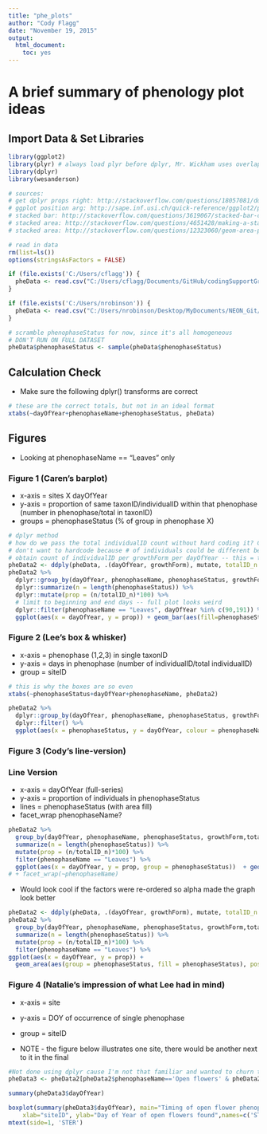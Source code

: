 ---
title: "phe_plots"
author: "Cody Flagg"
date: "November 19, 2015"
output: 
  html_document: 
    toc: yes
---

# A brief summary of phenology plot ideas 

## Import Data & Set Libraries
```{r warning=FALSE, message=FALSE}
library(ggplot2)
library(plyr) # always load plyr before dplyr, Mr. Wickham uses overlapping function names for some reason
library(dplyr)
library(wesanderson)

# sources: 
# get dplyr props right: http://stackoverflow.com/questions/18057081/ddply-summarise-proportional-count
# ggplot position arg: http://sape.inf.usi.ch/quick-reference/ggplot2/position
# stacked bar: http://stackoverflow.com/questions/3619067/stacked-bar-chart-in-r-ggplot2-with-y-axis-and-bars-as-percentage-of-counts
# stacked area: http://stackoverflow.com/questions/4651428/making-a-stacked-area-plot-using-ggplot2
# stacked area: http://stackoverflow.com/questions/12323060/geom-area-plot-with-areas-and-outlines-ggplot

# read in data
rm(list=ls())
options(stringsAsFactors = FALSE) 

if (file.exists('C:/Users/cflagg')) {
  pheData <- read.csv("C:/Users/cflagg/Documents/GitHub/codingSupportGroup/dataSkillsOSIS/data/NEON/phe_2014/NEON.D10.STER.DP1.10055.001.phe_statusintensity.csv", header = T)
}

if (file.exists('C:/Users/nrobinson')) {
  pheData <- read.csv("C:/Users/nrobinson/Desktop/MyDocuments/NEON_Git/codingSupportGroup/dataSkillsOSIS/data/NEON/phe_2014/NEON.D10.STER.DP1.10055.001.phe_statusintensity.csv", header = T)
}

# scramble phenophaseStatus for now, since it's all homogeneous
# DON'T RUN ON FULL DATASET
pheData$phenophaseStatus <- sample(pheData$phenophaseStatus)
```


## Calculation Check 

* Make sure the following dplyr() transforms are correct

```{r}
# these are the correct totals, but not in an ideal format
xtabs(~dayOfYear+phenophaseName+phenophaseStatus, pheData)
```

## Figures

* Looking at phenophaseName == "Leaves" only

### Figure 1 (Caren's barplot)

* x-axis = sites X dayOfYear
* y-axis = proportion of same taxonID/individualID within that phenophase (number in phenophase/total in taxonID)
* groups = phenophaseStatus (% of group in phenophase X)

```{r}
# dplyr method
# how do we pass the total individualID count without hard coding it? Coun't it before hand with a ddply
# don't want to hardcode because # of individuals could be different because of missing tags or field error
# obtain count of individualID per growthForm per dayOfYear -- this = totalID_n
pheData2 <- ddply(pheData, .(dayOfYear, growthForm), mutate, totalID_n = length(unique(individualID))) # first calculate total individuals to get
pheData2 %>% 
  dplyr::group_by(dayOfYear, phenophaseName, phenophaseStatus, growthForm,totalID_n) %>% 
  dplyr::summarize(n = length(phenophaseStatus)) %>% 
  dplyr::mutate(prop = (n/totalID_n)*100) %>% 
  # limit to beginning and end days -- full plot looks weird
  dplyr::filter(phenophaseName == "Leaves", dayOfYear %in% c(90,191)) %>% 
  ggplot(aes(x = dayOfYear, y = prop)) + geom_bar(aes(fill=phenophaseStatus), stat="identity", position = "dodge") + scale_fill_manual(values = wes_palette("Darjeeling"))
```


### Figure 2 (Lee's box & whisker)

* x-axis = phenophase (1,2,3) in single taxonID
* y-axis = days in phenophase (number of individualID/total individualID)
* group  = siteID

```{r}
# this is why the boxes are so even
xtabs(~phenophaseStatus+dayOfYear+phenophaseName, pheData2)
```

```{r}
pheData2 %>% 
  dplyr::group_by(dayOfYear, phenophaseName, phenophaseStatus, growthForm,totalID_n) %>% 
  dplyr::filter() %>%
  ggplot(aes(x = phenophaseStatus, y = dayOfYear, colour = phenophaseName, fill = phenophaseName)) + geom_boxplot()
```

### Figure 3 (Cody's line-version)
### Line Version

* x-axis = dayOfYear (full-series)
* y-axis = proportion of individuals in phenophaseStatus
* lines = phenophaseStatus (with area fill)
* facet_wrap phenophaseName?

```{r}
pheData2 %>% 
  group_by(dayOfYear, phenophaseName, phenophaseStatus, growthForm,totalID_n) %>% 
  summarize(n = length(phenophaseStatus)) %>% 
  mutate(prop = (n/totalID_n)*100) %>% 
  filter(phenophaseName == "Leaves") %>% 
  ggplot(aes(x = dayOfYear, y = prop, group = phenophaseStatus))  + geom_line(aes(colour=phenophaseStatus), size = 2)+ scale_colour_manual(values = wes_palette("Darjeeling")) 
# + facet_wrap(~phenophaseName)
```

* Would look cool if the factors were re-ordered so alpha made the graph look better

```{r}
pheData2 <- ddply(pheData, .(dayOfYear, growthForm), mutate, totalID_n = length(unique(individualID))) # first calculate total individuals to get denominator of proportion -- by day and growthForm (eventually)
pheData2 %>% 
  group_by(dayOfYear, phenophaseName, phenophaseStatus, growthForm,totalID_n) %>% 
  summarize(n = length(phenophaseStatus)) %>% 
  mutate(prop = (n/totalID_n)*100) %>% 
  filter(phenophaseName == "Leaves") %>% 
ggplot(aes(x = dayOfYear, y = prop)) + 
  geom_area(aes(group = phenophaseStatus, fill = phenophaseStatus), position = "dodge", alpha=0.5) + scale_fill_manual(values = wes_palette("Darjeeling"))

```

### Figure 4 (Natalie's impression of what Lee had in mind)

* x-axis = site
* y-axis = DOY of occurrence of single phenophase 
* group  = siteID

* NOTE - the figure below illustrates one site, there would be another next to it in the final

```{r}
#Not done using dplyr cause I'm not that familiar and wanted to churn this out real quick like...
pheData3 <- pheData2[pheData2$phenophaseName=='Open flowers' & pheData2$phenophaseStatus=='yes',]

summary(pheData3$dayOfYear)

boxplot(summary(pheData3$dayOfYear), main="Timing of open flower phenophase per site", 
  	xlab="siteID", ylab="Day of Year of open flowers found",names=c('STER') )
mtext(side=1, 'STER')

```
